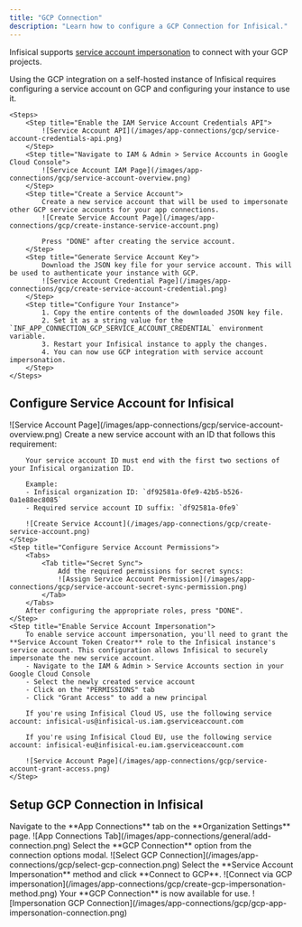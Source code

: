 ```yaml
---
title: "GCP Connection"
description: "Learn how to configure a GCP Connection for Infisical."
---
```


Infisical supports [service account impersonation](https://cloud.google.com/iam/docs/service-account-impersonation) to connect with your GCP projects.

<Accordion title="Self-Hosted Instance">
    Using the GCP integration on a self-hosted instance of Infisical requires configuring a service account on GCP and
    configuring your instance to use it.

    <Steps>
        <Step title="Enable the IAM Service Account Credentials API">
            ![Service Account API](/images/app-connections/gcp/service-account-credentials-api.png)
        </Step>
        <Step title="Navigate to IAM & Admin > Service Accounts in Google Cloud Console">
            ![Service Account IAM Page](/images/app-connections/gcp/service-account-overview.png)
        </Step>
        <Step title="Create a Service Account">
            Create a new service account that will be used to impersonate other GCP service accounts for your app connections.
            ![Create Service Account Page](/images/app-connections/gcp/create-instance-service-account.png)

            Press "DONE" after creating the service account.
        </Step>
        <Step title="Generate Service Account Key">
            Download the JSON key file for your service account. This will be used to authenticate your instance with GCP.
            ![Service Account Credential Page](/images/app-connections/gcp/create-service-account-credential.png)
        </Step>
        <Step title="Configure Your Instance">
            1. Copy the entire contents of the downloaded JSON key file.
            2. Set it as a string value for the `INF_APP_CONNECTION_GCP_SERVICE_ACCOUNT_CREDENTIAL` environment variable.
            3. Restart your Infisical instance to apply the changes.
            4. You can now use GCP integration with service account impersonation.
        </Step>
    </Steps>

</Accordion>

## Configure Service Account for Infisical

<Steps>
    <Step title="Navigate to IAM & Admin > Service Accounts in Google Cloud Console">
        ![Service Account Page](/images/app-connections/gcp/service-account-overview.png)
    </Step>
    <Step title="Create Service Account">
        Create a new service account with an ID that follows this requirement:
        
        Your service account ID must end with the first two sections of your Infisical organization ID.
        
        Example:
        - Infisical organization ID: `df92581a-0fe9-42b5-b526-0a1e88ec8085`
        - Required service account ID suffix: `df92581a-0fe9`

        ![Create Service Account](/images/app-connections/gcp/create-service-account.png)
    </Step>
    <Step title="Configure Service Account Permissions">
        <Tabs>
            <Tab title="Secret Sync">
                Add the required permissions for secret syncs:
                ![Assign Service Account Permission](/images/app-connections/gcp/service-account-secret-sync-permission.png)
            </Tab>
        </Tabs>
        After configuring the appropriate roles, press "DONE".
    </Step>
    <Step title="Enable Service Account Impersonation">
        To enable service account impersonation, you'll need to grant the **Service Account Token Creator** role to the Infisical instance's service account. This configuration allows Infisical to securely impersonate the new service account.
        - Navigate to the IAM & Admin > Service Accounts section in your Google Cloud Console
        - Select the newly created service account
        - Click on the "PERMISSIONS" tab
        - Click "Grant Access" to add a new principal

        If you're using Infisical Cloud US, use the following service account: infisical-us@infisical-us.iam.gserviceaccount.com

        If you're using Infisical Cloud EU, use the following service account: infisical-eu@infisical-eu.iam.gserviceaccount.com

        ![Service Account Page](/images/app-connections/gcp/service-account-grant-access.png)
    </Step>

</Steps>

## Setup GCP Connection in Infisical

<Steps>
  <Step title="Navigate to the App Connections">
    Navigate to the **App Connections** tab on the **Organization Settings**
    page. ![App Connections
    Tab](/images/app-connections/general/add-connection.png)
  </Step>
  <Step title="Add Connection">
    Select the **GCP Connection** option from the connection options modal.
    ![Select GCP
    Connection](/images/app-connections/gcp/select-gcp-connection.png)
  </Step>
  <Step title="Authorize Connection">
    Select the **Service Account Impersonation** method and click **Connect to
    GCP**. ![Connect via GCP
    impersonation](/images/app-connections/gcp/create-gcp-impersonation-method.png)
  </Step>
  <Step title="Connection Created">
    Your **GCP Connection** is now available for use. ![Impersonation GCP
    Connection](/images/app-connections/gcp/gcp-app-impersonation-connection.png)
  </Step>
</Steps>
